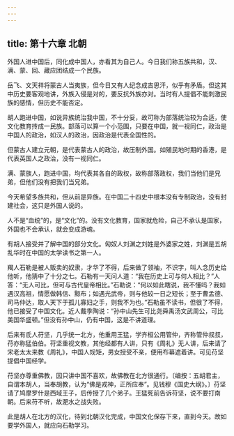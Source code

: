 ```yaml
---
---
---
```

title: 第十六章 北朝
---



外国人进中国后，同化成中国人，亦看其为自己人。今日我们称五族共和，汉、满、蒙、回、藏应团结成一个民族。

岳飞、文天祥将蒙古人当夷族，但今日又有人纪念成吉思汗，似乎有矛盾。但这其中历史要客观地讲，外族入侵是对的，要反抗外族亦对。当时有人提倡不能刺激民族的感情，但历史不能否定。

胡人跑进中国，如说异族统治我中国，不十分妥，故可称为部落统治较为合适，使文化教育抟成一民族。部落可以算一个小范围，只要在中国，就一视同仁，政治是中国人的政治，如汉人的政治，因政治是代表全国性的。

但蒙古人建立元朝，是代表蒙古人的政治，故压制外国。如殖民地时期的香港，是代表英国人之政治，没有一视同仁。

满、蒙族人，跑进中国，均代表其各自的政权，故称部落政权，我们当他们是兄弟，但他们没有把我们当兄弟。

今天希望多族共和，但从前是异族。在中国二十四史中根本没有专制政治，没有封建社会，这只是外国人说的。

人不是“血统”的，是“文化”的。没有文化教育，国家就危险，自己不承认是国家，外国也不会承认，就会变成游魂。

有胡人接受并了解中国的部分文化。匈奴人刘渊之刘姓是外婆家之姓，刘渊是五胡乱华时在中国的太学读书之第一人。

羯人石勒是被人贩卖的奴隶，才华了不得，后来做了领袖，不识字，叫人念历史给他听，他猜中了十分之七。石勒有一天问人道：“我在历史上可与何人相比？”人答：“无人可比，但可与古代皇帝相比。”石勒说：“何以如此瞎说，我不懂吗？我如遇汉高祖，情愿做韩信、黥布；如遇光武帝，则与他较一日之短长；至于曹孟德、司马仲达，取人天下于孤儿寡妇之手，则我不为也。”石勒虽不读书，但很了不得，他已接受了中国文化。近人戴季陶说：“孙中山先生可比尧舜禹汤文武周公，可比美国华盛顿。”但没有孙中山，仍有中国，这是不讲道理。

后来有氐人苻坚，几乎统一北方，他重用王猛，学齐桓公用管仲，齐称管仲叔叔，苻亦称猛伯伯。苻坚重视文教，其他经都有人讲，只有《周礼》无人讲，后来请了宋老太太来教《周礼》，中国人规矩，男女授受不亲，便用布幕遮着讲。可见苻坚提倡中国经学。

苻坚亦尊重佛教，因只讲中国不喜欢，故佛教在北方很通行。〔编按：五胡君主，自谓本胡人，当奉胡教，认为“佛是戎神，正所应奉”。见钱穆《国史大纲》。〕苻坚请了鸠摩罗什是西域王子，后传授了几个弟子。王猛死前告诉苻坚，说不要打南朝。后来苻不听，故淝水之战失败。

此是胡人在北方的汉化，待到北朝汉化完成，中国文化保存下来，直到今天。故如要学外国人，就应向石勒学习。